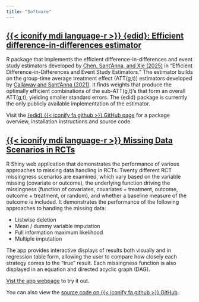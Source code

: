 ```yaml
---
title: "Software"
---
```


## [{{< iconify mdi language-r >}} {edid}: Efficient difference-in-differences estimator](https://github.com/david-loeb/edid){target="_blank"}

R package that implements the efficient difference-in-differences and event study estimators developed by [Chen, Sant'Anna, and Xie (2025)](https://arxiv.org/abs/2506.17729){target="_blank"} in "Efficient Difference-in-Differences and Event Study Estimators." The estimator builds on the group-time average treatment effect (ATT(g,t)) estimators developed by [Callaway and Sant'Anna (2021)](https://www.sciencedirect.com/science/article/abs/pii/S0304407620303948){target="_blank"}. It finds weights that produce the optimally efficient combinations of the sub-ATT(g,t)'s that form an overall ATT(g,t), yielding smaller standard errors. The {edid} package is currently the only publicly available implementation of the estimator.

Visit the [{edid} {{< iconify fa github >}} GitHub page](https://github.com/david-loeb/edid){target="_blank"} for a package overview, installation instructions and source code.

## [{{< iconify mdi language-r >}} Missing Data Scenarios in RCTs](https://davidloeb.shinyapps.io/missing-data/){target="_blank"}

R Shiny web application that demonstrates the performance of various approaches to missing data handling in RCTs. Twenty different RCT missingness scenarios are examined, which vary based on the variable missing (covariate or outcome), the underlying function driving the missingness (function of covariates, covariates + treatment, outcome, outcome + treatment, or random), and whether a baseline measure of the outcome is included. It demonstrates the performance of the following approaches to handing the missing data:

- Listwise deletion
- Mean / dummy variable imputation
- Full information maximum likelihood
- Multiple imputation

The app provides interactive displays of results both visually and in regression table form, allowing the user to compare how closely each strategy comes to the "true" result. Each missingness function is also displayed in an equation and directed acyclic graph (DAG).

[Vist the app webpage](https://davidloeb.shinyapps.io/missing-data/){target="_blank"} to try it out.

::: {.content-hidden}
You can also view the [source code on {{< iconify fa github >}} GitHub](www.needtoadd.com){target="_blank"}.
:::